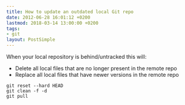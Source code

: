 ```yaml
---
title: How to update an outdated local Git repo
date: 2012-06-28 16:01:12 +0200
lastmod: 2018-03-14 13:00:00 +0200
tags:
- git
layout: PostSimple
---
```


When your local repository is behind/untracked this will:

- Delete all local files that are no longer present in the remote repo
- Replace all local files that have newer versions in the remote repo

```
git reset --hard HEAD
git clean -f -d
git pull
```

